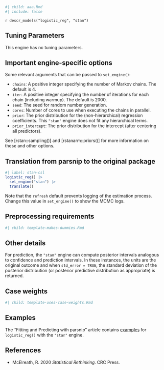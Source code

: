 ```r
#| child: aaa.Rmd
#| include: false
```

`r descr_models("logistic_reg", "stan")`

## Tuning Parameters

This engine has no tuning parameters.

## Important engine-specific options

Some relevant arguments that can be passed to `set_engine()`: 

 * `chains`: A positive integer specifying the number of Markov chains. The default is 4.
 * `iter`: A positive integer specifying the number of iterations for each chain (including warmup). The default is 2000.
 * `seed`: The seed for random number generation. 
 * `cores`: Number of cores to use when executing the chains in parallel.
 * `prior`: The prior distribution for the (non-hierarchical) regression coefficients. This `"stan"` engine does not fit any hierarchical terms. 
 * `prior_intercept`: The prior distribution for the intercept (after centering all predictors). 
 
See [rstan::sampling()] and [rstanarm::priors()] for more information on these and other options.  

## Translation from parsnip to the original package

```r
#| label: stan-csl
logistic_reg() |> 
  set_engine("stan") |> 
  translate()
```

Note that the `refresh` default prevents logging of the estimation process. Change this value in `set_engine()` to show the MCMC logs.

## Preprocessing requirements

```r
#| child: template-makes-dummies.Rmd
```

## Other details

For prediction, the `"stan"` engine can compute posterior intervals analogous to confidence and prediction intervals. In these instances, the units are the original outcome and when `std_error = TRUE`, the standard deviation of the posterior  distribution (or posterior predictive distribution as appropriate) is returned.

## Case weights

```r
#| child: template-uses-case-weights.Rmd
```

## Examples 

The "Fitting and Predicting with parsnip" article contains [examples](https://parsnip.tidymodels.org/articles/articles/Examples.html#logistic-reg-stan) for `logistic_reg()` with the `"stan"` engine.

## References

 - McElreath, R. 2020 _Statistical Rethinking_. CRC Press.
